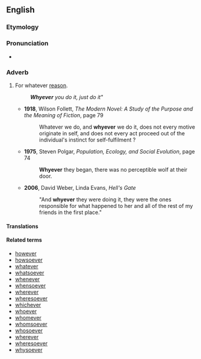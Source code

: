 ==English==

===Etymology===
{{compound|why|ever}}

===Pronunciation===
{{rfp|lang=en}}
*{{rhymes|ɛvə(r)}}

===Adverb===
{{en-adv|-}}

# For whatever [[reason]].
#: '''''Whyever''' you do it, just do it"''
#*'''1918''', Wilson Follett, ''The Modern Novel: A Study of the Purpose and the Meaning of Fiction'', page 79
#*: Whatever we do, and '''whyever''' we do it, does not every motive originate in self, and does not every act proceed out of the individual's instinct for self-fulfilment ?
#*'''1975''', Steven Polgar, ''Population, Ecology, and Social Evolution'', page 74
#*:'''Whyever''' they began, there was no perceptible wolf at their door.
#*'''2006''', David Weber, Linda Evans, ''Hell's Gate''
#*:"And '''whyever''' they were doing it, they were the ones responsible for what happened to her and all of the rest of my friends in the first place."

====Translations====
{{trans-top|for whatever reason}}
{{trans-mid}}
{{trans-bottom}}

====Related terms====
*[[however]]
*[[howsoever]]
*[[whatever]]
*[[whatsoever]]
*[[whenever]]
*[[whensoever]]
*[[wherever]]
*[[wheresoever]]
*[[whichever]]
*[[whoever]]
*[[whomever]]
*[[whomsoever]]
*[[whosoever]]
*[[wherever]]
*[[wheresoever]]
*[[whysoever]]